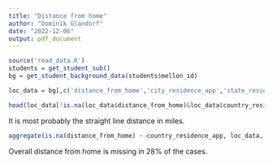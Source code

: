 ```yaml
---
title: "Distance from home"
author: "Dominik Glandorf"
date: "2022-12-06"
output: pdf_document
---
```


```r
source('read_data.R')
students = get_student_sub()
bg = get_student_background_data(students$mellon_id)
```

```r
loc_data = bg[,c('distance_from_home','city_residence_app','state_residence_app','country_residence_app','zip_code_app')]
```

```r
head(loc_data[!is.na(loc_data$distance_from_home)&loc_data$country_residence_app=="USA",], 100)
```
It is most probably the straight line distance in miles.

```r
aggregate(is.na(distance_from_home) ~ country_residence_app, loc_data, FUN=mean)
```

Overall distance from home is missing in 28% of the cases.

